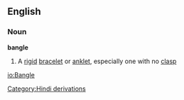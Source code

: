 ==English==
===Noun===
{{wikipedia}}
'''bangle'''
#A [[rigid]] [[bracelet]] or [[anklet]], especially one with no [[clasp]]
[[Category:Hindi derivations]]

[[io:Bangle]]
